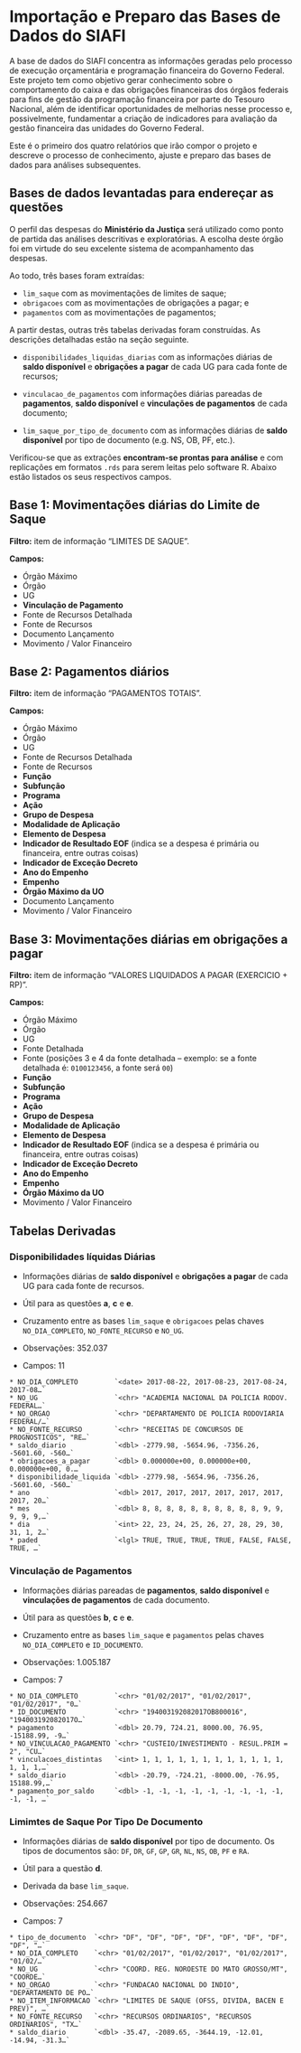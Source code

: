 # Importação e Preparo das Bases de Dados do SIAFI

A base de dados do SIAFI concentra as informações geradas pelo processo de execução orçamentária e programação financeira do Governo Federal. Este projeto tem como objetivo gerar conhecimento sobre o comportamento do caixa e das obrigações financeiras dos órgãos federais para fins de gestão da programação financeira por parte do Tesouro Nacional, além de identificar oportunidades de melhorias nesse processo e, possivelmente, fundamentar a criação de indicadores para avaliação da gestão financeira das unidades do Governo Federal.

Este é o primeiro dos quatro relatórios que irão compor o projeto e descreve o processo de conhecimento, ajuste e preparo das bases de dados para análises subsequentes.


## Bases de dados levantadas para endereçar as questões

O perfil das despesas do **Ministério da Justiça** será utilizado como ponto de partida das análises descritivas e exploratórias. A escolha deste órgão foi em virtude do seu excelente sistema de acompanhamento das despesas.

Ao todo, três bases foram extraídas:

- `lim_saque` com as movimentações de limites de saque;
- `obrigacoes` com as movimentações de obrigações a pagar; e
- `pagamentos` com as movimentações de pagamentos;

A partir destas, outras três tabelas derivadas foram construídas. As descrições detalhadas estão na seção seguinte.

- `disponibilidades_liquidas_diarias` com as informações diárias de **saldo disponível** e **obrigações a pagar** de cada UG para cada fonte de recursos;

- `vinculacao_de_pagamentos` com informações diárias pareadas de **pagamentos**, **saldo disponível** e **vinculações de pagamentos** de cada documento;

- `lim_saque_por_tipo_de_documento` com as informações diárias de **saldo disponível** por tipo de documento (e.g. NS, OB, PF, etc.).

Verificou-se que as extrações **encontram-se prontas para análise** e com replicações em formatos `.rds` para serem leitas pelo software R. Abaixo estão listados os seus respectivos campos.

## Base 1: Movimentações diárias do Limite de Saque

**Filtro:** item de informação "LIMITES DE SAQUE".

**Campos:**

- Órgão Máximo
- Órgão
- UG
- **Vinculação de Pagamento**
- Fonte de Recursos Detalhada
- Fonte de Recursos
- Documento Lançamento
- Movimento / Valor Financeiro

## Base 2: Pagamentos diários

**Filtro:** item de informação "PAGAMENTOS TOTAIS".

**Campos:**

- Órgão Máximo
- Órgão
- UG
- Fonte de Recursos Detalhada
- Fonte de Recursos
- **Função**
- **Subfunção**
- **Programa**
- **Ação**
- **Grupo de Despesa**
- **Modalidade de Aplicação**
- **Elemento de Despesa**
- **Indicador de Resultado EOF** (indica se a despesa é primária ou financeira, entre outras coisas)
- **Indicador de Exceção Decreto**
- **Ano do Empenho**
- **Empenho**
- **Órgão Máximo da UO** 
- Documento Lançamento
- Movimento / Valor Financeiro

## Base 3: Movimentações diárias em obrigações a pagar 

**Filtro:** item de informação "VALORES LIQUIDADOS A PAGAR (EXERCICIO + RP)".

**Campos:**

- Órgão Máximo
- Órgão
- UG
- Fonte Detalhada
- Fonte (posições 3 e 4 da fonte detalhada -- exemplo: se a fonte detalhada é: `0100123456`, a fonte será `00`)
- **Função**
- **Subfunção**
- **Programa**
- **Ação**
- **Grupo de Despesa**
- **Modalidade de Aplicação**
- **Elemento de Despesa**
- **Indicador de Resultado EOF** (indica se a despesa é primária ou financeira, entre outras coisas)
- **Indicador de Exceção Decreto**
- **Ano do Empenho**
- **Empenho**
- **Órgão Máximo da UO** 
- Movimento / Valor Financeiro

## Tabelas Derivadas

### Disponibilidades líquidas Diárias

- Informações diárias de **saldo disponível** e **obrigações a pagar** de cada UG para cada fonte de recursos. 

- Útil para as questões **a**, **c** e **e**.

- Cruzamento entre as bases `lim_saque` e `obrigacoes` pelas chaves `NO_DIA_COMPLETO`, `NO_FONTE_RECURSO` e `NO_UG`.

- Observações: 352.037

- Campos: 11

```
* NO_DIA_COMPLETO         `<date> 2017-08-22, 2017-08-23, 2017-08-24, 2017-08…`
* NO_UG                   `<chr> "ACADEMIA NACIONAL DA POLICIA RODOV. FEDERAL…`
* NO_ORGAO                `<chr> "DEPARTAMENTO DE POLICIA RODOVIARIA FEDERAL/…`
* NO_FONTE_RECURSO        `<chr> "RECEITAS DE CONCURSOS DE PROGNOSTICOS", "RE…`
* saldo_diario            `<dbl> -2779.98, -5654.96, -7356.26, -5601.60, -560…`
* obrigacoes_a_pagar      `<dbl> 0.000000e+00, 0.000000e+00, 0.000000e+00, 0.…`
* disponibilidade_liquida `<dbl> -2779.98, -5654.96, -7356.26, -5601.60, -560…`
* ano                     `<dbl> 2017, 2017, 2017, 2017, 2017, 2017, 2017, 20…`
* mes                     `<dbl> 8, 8, 8, 8, 8, 8, 8, 8, 8, 8, 9, 9, 9, 9, 9,…`
* dia                     `<int> 22, 23, 24, 25, 26, 27, 28, 29, 30, 31, 1, 2…`
* paded                   `<lgl> TRUE, TRUE, TRUE, TRUE, FALSE, FALSE, TRUE, …`
```

### Vinculação de Pagamentos

- Informações diárias pareadas de **pagamentos**, **saldo disponível** e **vinculações de pagamentos** de cada documento.

- Útil para as questões **b**, **c** e **e**.

- Cruzamento entre as bases `lim_saque` e `pagamentos` pelas chaves `NO_DIA_COMPLETO` e `ID_DOCUMENTO`.

- Observações: 1.005.187

- Campos: 7

```
* NO_DIA_COMPLETO         `<chr> "01/02/2017", "01/02/2017", "01/02/2017", "0…`
* ID_DOCUMENTO            `<chr> "194003192082017OB800016", "194003192082017O…`
* pagamento               `<dbl> 20.79, 724.21, 8000.00, 76.95, -15188.99, -9…`
* NO_VINCULACAO_PAGAMENTO `<chr> "CUSTEIO/INVESTIMENTO - RESUL.PRIM = 2", "CU…`
* vinculacoes_distintas   `<int> 1, 1, 1, 1, 1, 1, 1, 1, 1, 1, 1, 1, 1, 1, 1,…`
* saldo_diario            `<dbl> -20.79, -724.21, -8000.00, -76.95, 15188.99,…`
* pagamento_por_saldo     `<dbl> -1, -1, -1, -1, -1, -1, -1, -1, -1, -1, -1, …`
```

### Limimtes de Saque Por Tipo De Documento

- Informações diárias de **saldo disponível** por tipo de documento. Os tipos de documentos são: `DF`, `DR`, `GF`, `GP`, `GR`, `NL`, `NS`, `OB`, `PF` e `RA`.

- Útil para a questão **d**.

- Derivada da base `lim_saque`.

- Observações: 254.667

- Campos: 7

```
* tipo_de_documento  `<chr> "DF", "DF", "DF", "DF", "DF", "DF", "DF", "DF", "…`
* NO_DIA_COMPLETO    `<chr> "01/02/2017", "01/02/2017", "01/02/2017", "01/02/…`
* NO_UG              `<chr> "COORD. REG. NOROESTE DO MATO GROSSO/MT", "COORDE…`
* NO_ORGAO           `<chr> "FUNDACAO NACIONAL DO INDIO", "DEPARTAMENTO DE PO…`
* NO_ITEM_INFORMACAO `<chr> "LIMITES DE SAQUE (OFSS, DIVIDA, BACEN E PREV)", …`
* NO_FONTE_RECURSO   `<chr> "RECURSOS ORDINARIOS", "RECURSOS ORDINARIOS", "TX…`
* saldo_diario       `<dbl> -35.47, -2089.65, -3644.19, -12.01, -14.94, -31.3…`
```


